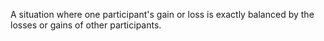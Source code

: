 
A situation where one participant's gain or loss is exactly balanced by the losses or gains of other participants.